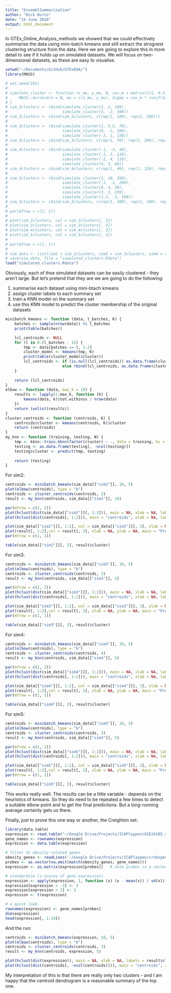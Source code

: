 ```yaml
---
title: "EnsemblSummarisation"
author: "Nick Burns"
date: "14 June 2016"
output: html_document
---
```


In GTEx_Online_Analysis_methods we showed that we could effectively summarise the data using mini-batch kmeans and still extract the strognest clustering structure from the data. Here we are going to explore this in more detail to see if it holds up on simulated datasets. We will focus on two-dimensional datasets, as these are easy to visualise.

```r
setwd("~/Documents/GitHub/GTExEDA/")
library(MASS)

# set.seed(101)
# 
# simulate_cluster <- function (x_mu, y_mu, N, cov_m = matrix(c(1, 0.5, 0.5, 1), ncol = 2)) {
#     MASS::mvrnorm(n = N, mu = c(x_mu, y_mu), Sigma = cov_m * runif(4))
# }
# sim_2clusters <- rbind(simulate_cluster(1, 2, 100),
#                        simulate_cluster(5, -2, 500))
# sim_2clusters <- cbind(sim_2clusters, c(rep(1, 100), rep(2, 500)))
# 
# sim_3clusters <- rbind(simulate_cluster(1, 3.5, 70),
#                        simulate_cluster(0, -2, 200),
#                        simulate_cluster(-2, 1, 150))
# sim_3clusters <- cbind(sim_3clusters, c(rep(1, 70), rep(2, 200), rep(3, 150)))
#                        
# sim_4clusters <- rbind(simulate_cluster(-1, -3, 40),
#                        simulate_cluster(-1, 2, 120),
#                        simulate_cluster(-2, 4, 110),
#                        simulate_cluster(4, 3, 80))
# sim_4clusters <- cbind(sim_4clusters, c(rep(1, 40), rep(2, 120), rep(3, 110), rep(4, 80)))
# 
# sim_5clusters <- rbind(simulate_cluster(1, 10, 200),
#                        simulate_cluster(-1, -2, 200),
#                        simulate_cluster(6, 4, 50),
#                        simulate_cluster(3, 3, 230),
#                        simulate_cluster(1.5, -3, 100))
# sim_5clusters <- cbind(sim_5clusters, c(rep(1, 200), rep(2, 200), rep(3, 50), rep(4, 230), rep(5, 100)))
# 
# par(mfrow = c(2, 2))
# 
# plot(sim_2clusters, col = sim_2clusters[, 3])
# plot(sim_3clusters, col = sim_3clusters[, 3])
# plot(sim_4clusters, col = sim_4clusters[, 3])
# plot(sim_5clusters, col = sim_5clusters[, 3])
# 
# par(mfrow = c(1, 1))
# 
# sim_data <- list(sim2 = sim_2clusters, sim3 = sim_3clusters, sim4 = sim_4clusters, sim5 = sim_5clusters)
# save(sim_data, file = "simulated_clusters.Rdata")
load("simulated_clusters.Rdata")
```

Obviously, each of thse simulated datasets can be easily clustered - they aren't large. But let's pretend that they are we are going to do the following:

  1. summarise each dataset using mini-btach kmeans  
  2. assign cluster labels to each summary set  
  3. train a KNN model on the summary set  
  4. use this KNN model to predict the cluster membership of the original datasets  
  
```r
minibatch_kmeans <- function (data, l_batches, K) {
    batches <- sample(nrow(data)) %% l_batches
    print(table(batches))

    lcl_centroids <- NULL
    for (l in 0:(l_batches - 1)) {
        tmp <- data[batches == l, 1:2]
        cluster_model <- kmeans(tmp, K)
        print(table(cluster_model$cluster))
        lcl_centroids <- if (is.null(lcl_centroids)) as.data.frame(cluster_model$centers)
                         else rbind(lcl_centroids, as.data.frame(cluster_model$centers))
    }
    
    return (lcl_centroids)
}
elbow <- function (data, max_k = 10) {
    results <- lapply(1:max_k, function (k) {
        kmeans(data, k)$tot.withinss / nrow(data)
    })
    return (unlist(results))
}
cluster_centroids <- function (centroids, K) {
    centroids$cluster <- kmeans(centroids, K)$cluster
    return (centroids)
}
my_knn <- function (training, testing, N) {
    tmp <- kknn::train.kknn(factor(cluster) ~ ., data = training, ks = N)
    testing <- as.data.frame(testing[, -ncol(testing)])
    testing$cluster <- predict(tmp, testing)
    
    return (testing)
}
```

For sim2:

```r
centroids <- minibatch_kmeans(sim_data[["sim2"]], 10, 5)
plot(elbow(centroids), type = "b")
centroids <- cluster_centroids(centroids, 2)
result <- my_knn(centroids, sim_data[["sim2"]], 10)

par(mfrow = c(2, 2))
plot(hclust(dist(sim_data[["sim2"]][, 1:2])), main = NA, xlab = NA, labels = FALSE)
plot(hclust(dist(centroids[, 1:2])), main = "centroids", xlab = NA, labels = FALSE)

plot(sim_data[["sim2"]][, 1:2], col = sim_data[["sim2"]][, 3], xlab = NA, ylab = NA, main = "Simulated")
plot(result[, 1:2],col = result[, 3], xlab = NA, ylab = NA, main = "Predicted")
par(mfrow = c(1, 1))

table(sim_data[["sim2"]][, 3], result$cluster)
```

For sim3:

```r
centroids <- minibatch_kmeans(sim_data[["sim3"]], 10, 5)
plot(elbow(centroids), type = "b")
centroids <- cluster_centroids(centroids, 3)
result <- my_knn(centroids, sim_data[["sim3"]], 5)

par(mfrow = c(2, 2))
plot(hclust(dist(sim_data[["sim3"]][, 1:2])), main = NA, xlab = NA, labels = FALSE)
plot(hclust(dist(centroids[, 1:2])), main = "centroids", xlab = NA, labels = FALSE)

plot(sim_data[["sim3"]][, 1:2], col = sim_data[["sim3"]][, 3], xlab = NA, ylab = NA, main = "Simulated")
plot(result[, 1:2],col = result[, 3], xlab = NA, ylab = NA, main = "Predicted")
par(mfrow = c(1, 1))

table(sim_data[["sim3"]][, 3], result$cluster)
```

For sim4:

```r
centroids <- minibatch_kmeans(sim_data[["sim4"]], 10, 5)
plot(elbow(centroids), type = "b")
centroids <- cluster_centroids(centroids, 4)
result <- my_knn(centroids, sim_data[["sim4"]], 5)

par(mfrow = c(2, 2))
plot(hclust(dist(sim_data[["sim4"]][, 1:2])), main = NA, xlab = NA, labels = FALSE)
plot(hclust(dist(centroids[, 1:2])), main = "centroids", xlab = NA, labels = FALSE)

plot(sim_data[["sim4"]][, 1:2], col = sim_data[["sim4"]][, 3], xlab = NA, ylab = NA, main = "Simulated")
plot(result[, 1:2],col = result[, 3], xlab = NA, ylab = NA, main = "Predicted")
par(mfrow = c(1, 1))

table(sim_data[["sim4"]][, 3], result$cluster)
```

For sim5:

```r
centroids <- minibatch_kmeans(sim_data[["sim5"]], 10, 5)
plot(elbow(centroids), type = "b")
centroids <- cluster_centroids(centroids, 3)
result <- my_knn(centroids, sim_data[["sim5"]], 5)

par(mfrow = c(2, 2))
plot(hclust(dist(sim_data[["sim5"]][, 1:2])), main = NA, xlab = NA, labels = FALSE)
plot(hclust(dist(centroids[, 1:2])), main = "centroids", xlab = NA, labels = FALSE)

plot(sim_data[["sim5"]][, 1:2], col = sim_data[["sim5"]][, 3], xlab = NA, ylab = NA, main = "Simulated")
plot(result[, 1:2],col = result[, 3], xlab = NA, ylab = NA, main = "Predicted")
par(mfrow = c(1, 1))

table(sim_data[["sim5"]][, 3], result$cluster)
```

This works really well. The results can be a little variable - depends on the heuristics of kmeans. So they do need to be repeated a few times to detect a suitable elbow point and to get the final predictions. But a long-running average certainly gets us there.

Finally, just to prove this one way or another, the Creighton set:

```r
library(data.table)
expression <- read.table("~/Google Drive/Projects/ICAPlaypen/GSE24185_series_matrix.txt", sep = "", comment.char = "!", header = TRUE, row.names = 1)
gene_names <- rownames(expression)
expression <- data.table(expression)

# filter to obesity-related genes
obesity_genes <- readLines('~/Google Drive/Projects/ICAPlaypen/crobsgenes.txt')
probes <- as.vector(na.omit(match(obesity_genes, gene_names)))
expression <- as.matrix(expression[probes])   # note probes is a vector of row indices.

# standardise (z-scores of gene expression)
expression <- apply(expression, 1, function (x) (x - mean(x)) / sd(x))
expression[expression < -3] <- 3
expression[expression > 3] <- 3
expression <- t(expression)

# a quick look
rownames(expression) <- gene_names[probes]
dim(expression)
head(expression[, 1:10])
```

And the run:

```r
centroids <- minibatch_kmeans(expression, 10, 5)
plot(elbow(centroids), type = "b")
centroids <- cluster_centroids(centroids, 3)
result <- my_knn(centroids, expression, 5)

plot(hclust(dist(expression)), main = NA, xlab = NA, labels = result$cluster)
plot(hclust(dist(centroids[, -ncol(centroids)])), main = "centroids", xlab = NA, labels = centroids$cluster)

```

My interpretation of this is that there are really only two clusters - and I am happy that the centroid dendrogram is a reasonable summary of the top one.
